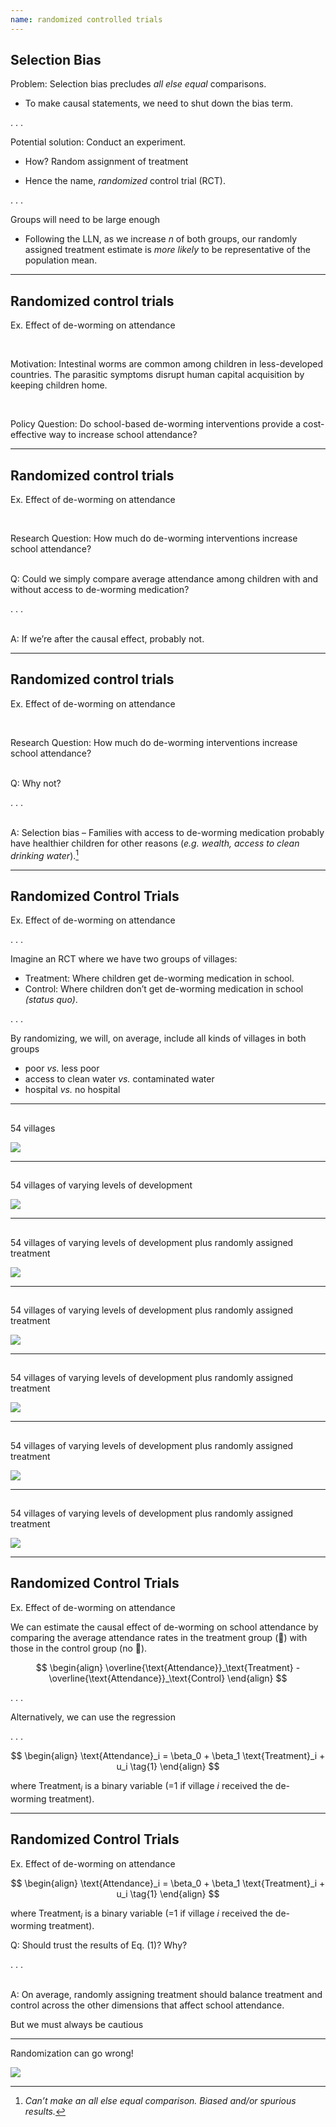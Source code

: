 ```yaml
---
name: randomized controlled trials
---
```



## Selection Bias

[Problem:]{.hi} Selection bias precludes *all else equal* comparisons.

- To make causal statements, we need to shut down the bias term.

. . .

[Potential solution:]{.hi} Conduct an experiment.

- How? [Random assignment of treatment]{.hii}

- Hence the name, [*randomized* control trial]{.note} (RCT).

. . .

Groups will need to be large enough

- Following the LLN, as we increase $n$ of both groups, our randomly assigned treatment estimate is _more likely_ to be representative of the population mean. 


---

## Randomized control trials 

[Ex.]{.ex} [Effect of de-worming on attendance]{.hi}

<br>

[Motivation:]{.hi-bb} Intestinal worms are common among children in less-developed countries. The parasitic symptoms disrupt human capital acquisition by keeping children home.

<br>

[Policy Question:]{.hii} Do school-based de-worming interventions provide a cost-effective way to increase school attendance? 


---

## Randomized control trials 

[Ex.]{.ex} [Effect of de-worming on attendance]{.hi}

<br>

[Research Question:]{.hi} How much do de-worming interventions increase school attendance?

<br>[Q:]{.note} Could we simply compare average attendance among children with and without access to de-worming medication?

. . .

<br>[A:]{.note} If we're after the causal effect, probably not.

---

## Randomized control trials {data-visibility="uncounted"}

[Ex.]{.ex} [Effect of de-worming on attendance]{.hi}

<br>

[Research Question:]{.hi} How much do de-worming interventions increase school attendance?

<br>[Q:]{.note} Why not?

. . .

<br>[A:]{.note} [Selection bias]{.note} [-- Families with access to de-worming medication probably have healthier children for other reasons (_e.g. wealth, access to clean drinking water_).^[_Can't make an *all else equal* comparison. Biased and/or spurious results._]]{.fragment}


---

## Randomized Control Trials 

[Ex.]{.ex} [Effect of de-worming on attendance]{.hi}

. . .

Imagine an [RCT]{.note} where we have [two]{.hi} groups of villages:

- [Treatment:]{.hii} Where children get de-worming medication in school.
- [Control:]{.hp} Where children don't get de-worming medication in school _(status quo)_.

. . .

By randomizing, we will, on average, include all kinds of villages in both groups

- poor _vs._ less poor
- access to clean water _vs._ contaminated water
- hospital _vs._ no hospital


---

##

[[54 villages]{.hi}]{.small}

![](images/rct-01.png){fig-align="center"}

---

## 

[[54 villages]{.hi}]{.small} of varying levels of development

![](images/rct-02.png){fig-align="center"}

---

## 

[[54 villages]{.hi}]{.small} of varying levels of development [plus randomly assigned treatment]{.hii}

![](images/rct-03.png){fig-align="center"}

---

## 

[[54 villages]{.hi}]{.small} of varying levels of development [plus randomly assigned treatment]{.hii}

![](images/rct-04.png){fig-align="center"}

---

## 

[[54 villages]{.hi}]{.small} of varying levels of development [plus randomly assigned treatment]{.hii}

![](images/rct-05.png){fig-align="center"}

---

## 

[[54 villages]{.hi}]{.small} of varying levels of development [plus randomly assigned treatment]{.hii}

![](images/rct-06.png){fig-align="center"}

---

## 

[[54 villages]{.hi}]{.small} of varying levels of development [plus randomly assigned treatment]{.hii}

![](images/rct-07.png){fig-align="center"}

---

## Randomized Control Trials 

[Ex.]{.ex} [Effect of de-worming on attendance]{.hi}

We can estimate the [causal effect]{.hi} of de-worming on school attendance by comparing the average attendance rates in the treatment group (💊) with those in the control group (no 💊).

$$
\begin{align}
  \overline{\text{Attendance}}_\text{Treatment} - \overline{\text{Attendance}}_\text{Control}
\end{align}
$$

. . .


Alternatively, we can use the regression

. . .


$$
\begin{align}
  \text{Attendance}_i = \beta_0 + \beta_1 \text{Treatment}_i + u_i \tag{1}
\end{align}
$$

where $\text{Treatment}_i$ is a binary variable (=1 if village $i$ received the de-worming treatment).

---

## Randomized Control Trials {data-visibility="uncounted"}

[Ex.]{.ex} [Effect of de-worming on attendance]{.hi}

$$
\begin{align}
  \text{Attendance}_i = \beta_0 + \beta_1 \text{Treatment}_i + u_i \tag{1}
\end{align}
$$

where $\text{Treatment}_i$ is a binary variable (=1 if village $i$ received the de-worming treatment).

[Q:]{.note} Should trust the results of Eq. $(1)$? [Why?]{.fragment}

. . .

<br>[A:]{.note} On average, [randomly assigning treatment should balance]{.hi} treatment and control across the other dimensions that affect school attendance.

[But we must always be cautious]{.fragment}

---

[Randomization can go wrong!]{.hi}

![](images/rct-08.png){fig-align="center"}